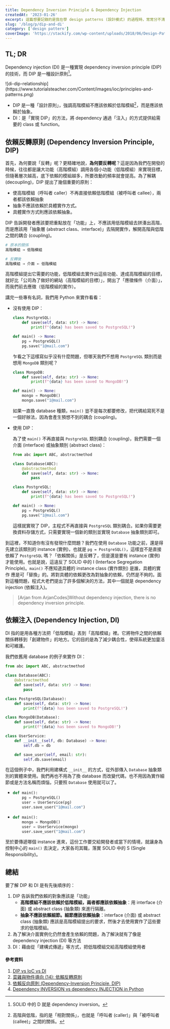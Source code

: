 ```yaml
---
title: Dependency Inversion Principle & Dependency Injection
createdAt: '2023-01-26'
excerpt: 這篇想要記錄的是我在學 design patterns (設計模式) 的過程時，常常分不清 dependency injection 和 dependency inversion 之間的關係。因此借機寫成一個 blog，幫自己重新了解一次。
slug: '/blog/p/dip-and-di'
category: ['design pattern']
coverImage: 'https://stackify.com/wp-content/uploads/2018/06/Design-Patterns-Explained-%E2%80%93-Dependency-Injection-with-Code-Examples.png'
---
```


## TL; DR

Dependency injection (DI) 是一種實現 dependency inversion principle (DIP) 的技術，而 DIP 是一種設計原則[^1]。

<div style={{ marginTop: -20, marginBottom: -20 }}>
  ![di-dip-relationship](https://www.tutorialsteacher.com/Content/images/ioc/principles-and-patterns.png)
</div>

- DIP 是一種「設計原則」，強調高階模組不應該依賴於低階模組[^2]，而是應該依賴於抽象。
- DI：是「實現 DIP」的方法，將 dependency 通過「注入」的方式提供給需要的 class 或 function。

[^1]: SOLID 中的 D 就是 dependency inversion。
[^2]: 高階與低階，指的是「相對關係」，也就是「呼叫者 (caller)」與「被呼叫者 (callee)」之間的關係。

## 依賴反轉原則 (Dependency Inversion Principle, DIP)

首先，為何要說「反轉」呢？更精確地說，**為何要反轉呢**？這是因為我們在開發的時候，往往都是讓大功能（高階模組）調用各個小功能（低階模組）來實現目標，但隨著層次越高，底下依賴的模組越多，所要改動的頻率就會提高。為了解耦 (decoupling)，DIP
提出了幾個重要的原則：

- 使高階模組（呼叫者 caller）不再直接依賴低階模組（被呼叫者 callee），兩者都該依賴抽象
- 抽象不應該依賴於具體實作方式。
- 具體實作方式則應該依賴抽象。

DIP 告訴開發者應該要把重點放在「功能」上，不應該用低階模組去拼湊出高階，而是應該用「抽象層 (abstract
class、interface)」去隔開實作，解開高階與低階之間的耦合
(coupling)。

```bash
# 原本的關係
高階模組 → 低階模組

# 反轉後
高階模組 → 介面 ← 低階模組
```

高階模組提出它需要的功能，低階模組去實作出這些功能、達成高階模組的目標，就好比「公司為了做好的網站（高階模組的目標）」，開出了「應徵條件（介面）」，而我們前去應徵（低階模組的實作）。

講完一些專有名詞，我們用 Python 來實作看看：

- 沒有使用 DIP：

  ```python
  class PostgreSQL:
      def save(self, data: str) -> None:
          print(f"{data} has been saved to PostgreSQL!")

  def main() -> None:
      pg = PostgreSQL()
      pg.save("1@mail.com")
  ```

  乍看之下這樣寫似乎沒有什麼問題，但哪天我們不想用 `PostgreSQL` 類別而是想用 `MongoDB` 類別呢？

  ```python
  class MongoDB:
      def save(self, data: str) -> None:
          print(f"{data} has been saved to MongoDB!")

  def main() -> None:
      mongo = MongoDB()
      mongo.save("1@mail.com")
  ```

  如果一直換 database 種類，`main()` 豈不是每次都要修改，把代碼給寫死不是一個好辦法，因為會產生預想不到的耦合 (coupling)。

- 使用 DIP：

  為了使 `main()` 不再直接與 `PostgreSQL` 類別耦合 (coupling)，我們需要一個介面 (interface) 或抽象類別 (abstract
  class)：

  ```python
  from abc import ABC, abstractmethod

  class Database(ABC):
      @abstractmethod
      def save(self, data: str) -> None:
          pass

  class PostgreSQL:
      def save(self, data: str) -> None:
          print(f"{data} has been saved to PostgreSQL!")

  def main() -> None:
      pg = PostgreSQL()
      pg.save("1@mail.com")
  ```

  這樣就實現了 DIP，主程式不再直接與 `PostgreSQL` 類別耦合。如果你需要更換資料存儲方式，只需要實現一個新的類別並實現
  `Database` 抽象類別即可。

到這裡，不知道你有沒有發現什麼問題？我們在使用 `Database` 功能之前，還是得先建立該類別的 instance (實例)，也就是
`pg = PostgreSQL()`，這樣豈不是直接依賴了 `PostgreSQL` 嗎？「依賴關係」是反轉了，但是還是要有 instance (實例)
才能使用。也就是說，這違反了 SOLID 中的 I (Interface Segregation Principle)。`main()` 不應知道具體的 instance
class (實作類別) 是誰，具體的實作 應是可「替換」的。將對具體的依賴更改為對抽象的依賴，仍然是不夠的。面對這種問題，程式大老們提出了許多個解決的方法，其中一個就是
dependency injection (依賴注入)。

> [Arjan from ArjanCodes]Without dependency injection, there is no dependency inversion principle.

## 依賴注入 (Dependency Injection, DI)

DI 指的是用各種方法把「低階模組」丟到「高階模組」裡。它將物件之間的依賴關係轉移到「創建物件」的地方。它的目的是為了減少耦合性，使得系統更加靈活和可維護。

我們依舊用 database 的例子來實作 DI：

```python
from abc import ABC, abstractmethod

class Database(ABC):
    @abstractmethod
    def save(self, data: str) -> None:
        pass

class PostgreSQL(Database):
    def save(self, data: str) -> None:
        print(f"{data} has been saved to PostgreSQL!")

class MongoDB(Database):
    def save(self, data: str) -> None:
        print(f"{data} has been saved to MongoDB!")

class UserService:
    def __init__(self, db: Database) -> None:
        self.db = db

    def save_user(self, email: str):
        self.db.save(email)
```


在這個例子中，我們利用建構式 `__init__` 的方式，從外部傳入 `Database`
抽象類別的實體來使用。我們再也不用為了換 database 而改變代碼，也不用因為實作細節或是方法名稱而煩惱，只要照 `Database` 使用就可以了。

- ```python
  def main():
      pg = PostgreSQL()
      user = UserService(pg)
      user.save_user("1@mail.com")
  ```

- ```python
  def main():
      mongo = MongoDB()
      user = UserService(mongo)
      user.save_user("1@mail.com")
  ```

至於要傳遞哪個 instance 進來，這份工作要交給開發者或當下的情境，就讓身為控制中心的 `main()` 去決定，大家各司其職，落實
SOLID 中的 S (Single Responsibility)。


## 總結
要了解 DIP 和 DI 是有先後順序的：

1. DIP 告訴我們依賴的對象應該是「功能」
   - **高階模組不應該依賴於低階模組，兩者都應該依賴抽象**：用 interface (介面) 或 abstract class (抽象類) 來進行隔離。
   - **抽象不應該依賴細節。細節應該依賴抽象**：interface (介面) 或 abstract class (抽象類) 應該是高階模組提出的要求，然後才去使用實作了這些要求的低階模組。
2. 為了解決介面實例化仍然會產生依賴的問題，為了解決就有了像是 dependency injection (DI) 等方法
3. DI：藉由從「建構式傳遞」等方式，把低階模組交給高階模組使用者



#### 參考資料

1. [DIP vs IoC vs DI](https://lotabout.me/2018/Dependency-Inversion-Principle/)
2. [菜雞與物件導向 (14): 依賴反轉原則](https://igouist.github.io/post/2020/12/oo-14-dependency-inversion-principle/)
3. [依賴反向原則 (Dependency-Inversion Principle, DIP)](https://notfalse.net/1/dip)
4. [Dependency INVERSION vs dependency INJECTION in Python](https://www.youtube.com/watch?v=2ejbLVkCndI&t=125s)
 
 